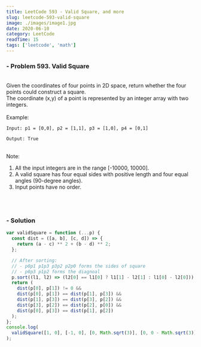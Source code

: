 ```yaml
---
title: LeetCode 593 - Valid Square, and more
slug: leetcode-593-valid-square
image: ./images/image1.jpg
date: 2020-06-10
category: LeetCode
readTime: 15
tags: ['leetcode', 'math']
---
```


### - Problem 593. Valid Square
<br />
Given the coordinates of four points in 2D space, return whether the four points could construct a square. <br />
The coordinate (x,y) of a point is represented by an integer array with two integers. <br />
<br />
Example:  <br />
<Code>
Input: p1 = [0,0], p2 = [1,1], p3 = [1,0], p4 = [0,1] <br />
Output: True<br />
</Code>
<br />
Note:

1. All the input integers are in the range [-10000, 10000].
2. A valid square has four equal sides with positive length and four equal angles (90-degree angles).
3. Input points have no order.

<br /><br />

### - Solution
```js
var validSquare = function (...p) {
  const dist = ([a, b], [c, d]) => {
    return (a - c) ** 2 + (b - d) ** 2;
  };

  // After sorting:
  // - p0p1 p1p3 p3p2 p2p0 forms the sides of square
  // - p0p3 p1p2 forms the diagnoal
  p.sort((l1, l2) => (l2[0] == l1[0] ? l1[1] - l2[1] : l1[0] - l2[0]));
  return (
    dist(p[0], p[1]) != 0 &&
    dist(p[0], p[1]) == dist(p[1], p[3]) &&
    dist(p[1], p[3]) == dist(p[3], p[2]) &&
    dist(p[3], p[2]) == dist(p[2], p[0]) &&
    dist(p[0], p[3]) == dist(p[1], p[2])
  );
};
console.log(
  validSquare([1, 0], [-1, 0], [0, Math.sqrt(3)], [0, 0 - Math.sqrt(3)])
);
```